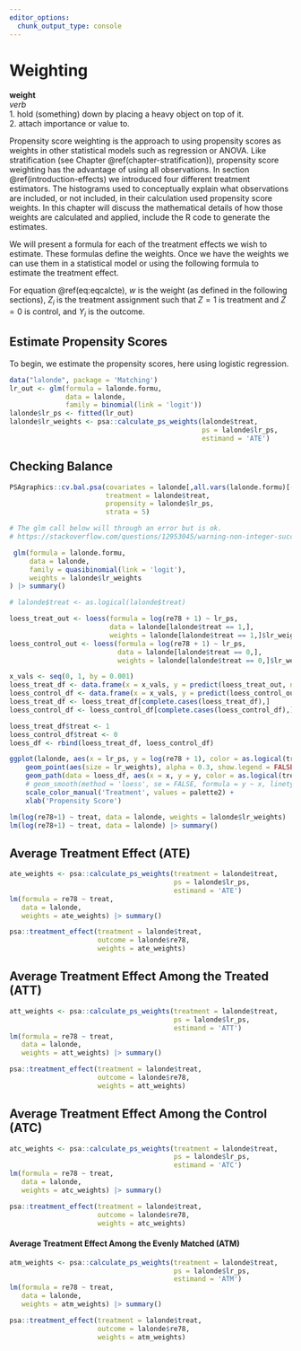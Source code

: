 ```yaml
---
editor_options: 
  chunk_output_type: console
---
```

# Weighting {#chapter-weighting}

::: {.rmdtip}
**weight**  
*verb*  
1. hold (something) down by placing a heavy object on top of it.  
2. attach importance or value to.
:::

Propensity score weighting is the approach to using propensity scores as weights in other statistical models such as regression or ANOVA. Like stratification (see Chapter \@ref(chapter-stratification)), propensity score weighting has the advantage of using all observations. In section \@ref(introduction-effects) we introduced four different treatment estimators. The histograms used to conceptually explain what observations are included, or not included, in their calculation used propensity score weights. In this chapter will discuss the mathematical details of how those weights are calculated and applied, include the R code to generate the estimates.

We will present a formula for each of the treatment effects we wish to estimate. These formulas define the weights. Once we have the weights we can use them in a statistical model or using the following formula to estimate the treatment effect.

\begin{equation}
\begin{aligned}
Treatment\ Effect = \frac{\sum Y_{i}Z_{i}w_{i}}{\sum Z_{i} w_{i}} - \frac{\sum Y_{i}(1 - Z_{i}) w_{i}}{\sum (1 - Z_{i}) w_{i} }
\end{aligned}
(\#eq:eqcalcte)
\end{equation}

For equation \@ref(eq:eqcalcte), $w$ is the weight (as defined in the following sections), $Z_i$ is the treatment assignment such that $Z = 1$ is treatment and $Z = 0$ is control, and $Y_i$ is the outcome.

## Estimate Propensity Scores

To begin, we estimate the propensity scores, here using logistic regression.


```r
data("lalonde", package = 'Matching')
lr_out <- glm(formula = lalonde.formu,
			  data = lalonde,
			  family = binomial(link = 'logit'))
lalonde$lr_ps <- fitted(lr_out)
lalonde$lr_weights <- psa::calculate_ps_weights(lalonde$treat,
												ps = lalonde$lr_ps,
												estimand = 'ATE')
```


## Checking Balance


```r
PSAgraphics::cv.bal.psa(covariates = lalonde[,all.vars(lalonde.formu)[-1]],
						treatment = lalonde$treat,
						propensity = lalonde$lr_ps,
						strata = 5)
```

```r
# The glm call below will through an error but is ok.
# https://stackoverflow.com/questions/12953045/warning-non-integer-successes-in-a-binomial-glm-survey-packages
```

```r
 glm(formula = lalonde.formu,
 	 data = lalonde,
 	 family = quasibinomial(link = 'logit'),
 	 weights = lalonde$lr_weights
) |> summary()
```



```r
# lalonde$treat <- as.logical(lalonde$treat)

loess_treat_out <- loess(formula = log(re78 + 1) ~ lr_ps,				  
						 data = lalonde[lalonde$treat == 1,],
						 weights = lalonde[lalonde$treat == 1,]$lr_weights)
loess_control_out <- loess(formula = log(re78 + 1) ~ lr_ps,
						   data = lalonde[lalonde$treat == 0,],
						   weights = lalonde[lalonde$treat == 0,]$lr_weights)

x_vals <- seq(0, 1, by = 0.001)
loess_treat_df <- data.frame(x = x_vals, y = predict(loess_treat_out, newdata = x_vals))
loess_control_df <- data.frame(x = x_vals, y = predict(loess_control_out, newdata = x_vals))
loess_treat_df <- loess_treat_df[complete.cases(loess_treat_df),]
loess_control_df <- loess_control_df[complete.cases(loess_control_df),]

loess_treat_df$treat <- 1
loess_control_df$treat <- 0
loess_df <- rbind(loess_treat_df, loess_control_df)

ggplot(lalonde, aes(x = lr_ps, y = log(re78 + 1), color = as.logical(treat))) +
	geom_point(aes(size = lr_weights), alpha = 0.3, show.legend = FALSE) +
	geom_path(data = loess_df, aes(x = x, y = y, color = as.logical(treat))) +
	# geom_smooth(method = 'loess', se = FALSE, formula = y ~ x, linetype= 2) +
	scale_color_manual('Treatment', values = palette2) +
	xlab('Propensity Score')

lm(log(re78+1) ~ treat, data = lalonde, weights = lalonde$lr_weights) |> summary()
lm(log(re78+1) ~ treat, data = lalonde) |> summary()
```



## Average Treatment Effect (ATE)

\begin{equation}
\begin{aligned}
w_{ATE} = \frac{Z_i}{\pi_i} + \frac{1 - Z_i}{1 - \pi_i}
\end{aligned}
(\#eq:eqatew)
\end{equation}

```r
ate_weights <- psa::calculate_ps_weights(treatment = lalonde$treat,
										 ps = lalonde$lr_ps, 						  
										 estimand = 'ATE')
lm(formula = re78 ~ treat, 
   data = lalonde,
   weights = ate_weights) |> summary()

psa::treatment_effect(treatment = lalonde$treat,
					  outcome = lalonde$re78,
					  weights = ate_weights)

```

## Average Treatment Effect Among the Treated (ATT)

\begin{equation}
\begin{aligned}
w_{ATT} = \frac{\pi_i Z_i}{\pi_i} + \frac{\pi_i (1 - Z_i)}{1 - \pi_i}
\end{aligned}
(\#eq:eqattw)
\end{equation}

```r
att_weights <- psa::calculate_ps_weights(treatment = lalonde$treat,
										 ps = lalonde$lr_ps, 
										 estimand = 'ATT')
lm(formula = re78 ~ treat, 
   data = lalonde,
   weights = att_weights) |> summary()

psa::treatment_effect(treatment = lalonde$treat,
					  outcome = lalonde$re78,
					  weights = att_weights)
```

## Average Treatment Effect Among the Control (ATC)

\begin{equation}
\begin{aligned}
w_{ATC} = \frac{(1 - \pi_i) Z_i}{\pi_i} + \frac{(1 - e_i)(1 - Z_i)}{1 - \pi_i}
\end{aligned}
(\#eq:eqatcw)
\end{equation}

```r
atc_weights <- psa::calculate_ps_weights(treatment = lalonde$treat,
										 ps = lalonde$lr_ps, 
										 estimand = 'ATC')
lm(formula = re78 ~ treat, 
   data = lalonde,
   weights = atc_weights) |> summary()

psa::treatment_effect(treatment = lalonde$treat,
					  outcome = lalonde$re78,
					  weights = atc_weights)

```

#### Average Treatment Effect Among the Evenly Matched (ATM)

\begin{equation}
\begin{aligned}
w_{ATM} = \frac{min{\pi_i, 1 - \pi_i}}{Z_i \pi_i (1 - Z_i)(1 - \pi_i)}
\end{aligned}
(\#eq:eqatmw)
\end{equation}

```r
atm_weights <- psa::calculate_ps_weights(treatment = lalonde$treat,
										 ps = lalonde$lr_ps, 
										 estimand = 'ATM')
lm(formula = re78 ~ treat, 
   data = lalonde,
   weights = atm_weights) |> summary()

psa::treatment_effect(treatment = lalonde$treat,
					  outcome = lalonde$re78,
					  weights = atm_weights)

```

